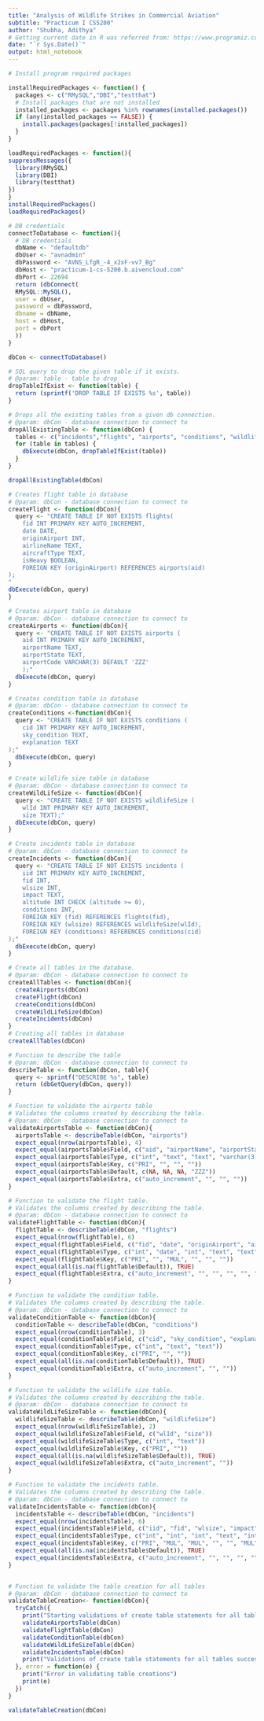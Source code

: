```yaml
---
title: "Analysis of Wildlife Strikes in Commercial Aviation"
subtitle: "Practicum I CS5200"
author: "Shubha, Adithya"
# Getting current date in R was referred from: https://www.programiz.com/r/date
date: "`r Sys.Date()`"
output: html_notebook
---
```


```r
# Install program required packages

installRequiredPackages <- function() {
  packages <- c("RMySQL","DBI","testthat")
  # Install packages that are not installed
  installed_packages <- packages %in% rownames(installed.packages())
  if (any(installed_packages == FALSE)) {
    install.packages(packages[!installed_packages])
  }
} 

loadRequiredPackages <- function(){
suppressMessages({
  library(RMySQL)
  library(DBI)
  library(testthat)
})
}
installRequiredPackages() 
loadRequiredPackages()
```


```r
# DB credentials
connectToDatabase <- function(){
  # DB credentials
  dbName <- "defaultdb"
  dbUser <- "avnadmin"
  dbPassword <- "AVNS_LfgR_-4_x2xF-vv7_Bg"
  dbHost <- "practicum-1-cs-5200.b.aivencloud.com"
  dbPort <- 22694
  return (dbConnect(
  RMySQL::MySQL(),
  user = dbUser,
  password = dbPassword,
  dbname = dbName,  
  host = dbHost,
  port = dbPort
  ))      
}

dbCon <- connectToDatabase()
```

```r
# SQL query to drop the given table if it exists.
# @param: table - table to drop
dropTableIfExist <- function(table) {
  return (sprintf('DROP TABLE IF EXISTS %s', table))
}

# Drops all the existing tables from a given db connection.
# @param: dbCon - database connection to connect to
dropAllExistingTable <- function(dbCon) {
  tables <- c("incidents","flights", "airports", "conditions", "wildlifeSize")
  for (table in tables) {
    dbExecute(dbCon, dropTableIfExist(table))
  }
}

dropAllExistingTable(dbCon)
```

``` r
# Creates flight table in database
# @param: dbCon - database connection to connect to
createFlight <- function(dbCon){
  query <- "CREATE TABLE IF NOT EXISTS flights(
    fid INT PRIMARY KEY AUTO_INCREMENT,
    date DATE,
    originAirport INT,
    airlineName TEXT,
    aircraftType TEXT,
    isHeavy BOOLEAN,
    FOREIGN KEY (originAirport) REFERENCES airports(aid)
);
"
dbExecute(dbCon, query)
}

# Creates airport table in database
# @param: dbCon - database connection to connect to
createAirports <- function(dbCon){
  query <- "CREATE TABLE IF NOT EXISTS airports (
    aid INT PRIMARY KEY AUTO_INCREMENT,
    airportName TEXT,
    airportState TEXT,
    airportCode VARCHAR(3) DEFAULT 'ZZZ'
    );"
  dbExecute(dbCon, query)
}

# Creates condition table in database
# @param: dbCon - database connection to connect to
createConditions <-function(dbCon){
  query <- "CREATE TABLE IF NOT EXISTS conditions (
    cid INT PRIMARY KEY AUTO_INCREMENT,            
    sky_condition TEXT,       
    explanation TEXT                
);"
  dbExecute(dbCon, query)
}

# Create wildlife size table in database
# @param: dbCon - database connection to connect to
createWildLifeSize <- function(dbCon){
  query <- "CREATE TABLE IF NOT EXISTS wildlifeSize (
    wlId INT PRIMARY KEY AUTO_INCREMENT,          
    size TEXT);"
  dbExecute(dbCon, query)
}

# Create incidents table in database
# @param: dbCon - database connection to connect to
createIncidents <- function(dbCon){
  query <- "CREATE TABLE IF NOT EXISTS incidents (
    iid INT PRIMARY KEY AUTO_INCREMENT,
    fid INT,
    wlsize INT,
    impact TEXT,
    altitude INT CHECK (altitude >= 0),
    conditions INT,
    FOREIGN KEY (fid) REFERENCES flights(fid),
    FOREIGN KEY (wlsize) REFERENCES wildlifeSize(wlId),
    FOREIGN KEY (conditions) REFERENCES conditions(cid)
);"
  dbExecute(dbCon, query)
}

# Create all tables in the database.
# @param: dbCon - database connection to connect to
createAllTables <- function(dbCon){
  createAirports(dbCon)
  createFlight(dbCon)
  createConditions(dbCon)
  createWildLifeSize(dbCon)
  createIncidents(dbCon)
}
# Creating all tables in database
createAllTables(dbCon)
```

```r
# Function to describe the table
# @param: dbCon - database connection to connect to
describeTable <- function(dbCon, table){
  query <- sprintf("DESCRIBE %s", table)
  return (dbGetQuery(dbCon, query))
}

# Function to validate the airports table
# Validates the columns created by describing the table.
# @param: dbCon - database connection to connect to
validateAirportsTable <- function(dbCon){
  airportsTable <- describeTable(dbCon, "airports")
  expect_equal(nrow(airportsTable), 4)
  expect_equal(airportsTable$Field, c("aid", "airportName", "airportState", "airportCode"))
  expect_equal(airportsTable$Type, c("int", "text", "text", "varchar(3)"))
  expect_equal(airportsTable$Key, c("PRI", "", "", ""))
  expect_equal(airportsTable$Default, c(NA, NA, NA, "ZZZ"))
  expect_equal(airportsTable$Extra, c("auto_increment", "", "", ""))
}

# Function to validate the flight table.
# Validates the columns created by describing the table.
# @param: dbCon - database connection to connect to
validateFlightTable <- function(dbCon){
  flightTable <- describeTable(dbCon, "flights")
  expect_equal(nrow(flightTable), 6)
  expect_equal(flightTable$Field, c("fid", "date", "originAirport", "airlineName", "aircraftType", "isHeavy"))
  expect_equal(flightTable$Type, c("int", "date", "int", "text", "text", "tinyint(1)"))
  expect_equal(flightTable$Key, c("PRI", "", "MUL", "", "", ""))
  expect_equal(all(is.na(flightTable$Default)), TRUE)
  expect_equal(flightTable$Extra, c("auto_increment", "", "", "", "", ""))
}

# Function to validate the condition table.
# Validates the columns created by describing the table.
# @param: dbCon - database connection to connect to
validateConditionTable <- function(dbCon){
  conditionTable <- describeTable(dbCon, "conditions")
  expect_equal(nrow(conditionTable), 3)
  expect_equal(conditionTable$Field, c("cid", "sky_condition", "explanation"))
  expect_equal(conditionTable$Type, c("int", "text", "text"))
  expect_equal(conditionTable$Key, c("PRI", "", ""))
  expect_equal(all(is.na(conditionTable$Default)), TRUE)
  expect_equal(conditionTable$Extra, c("auto_increment", "", ""))
}

# Function to validate the wildlife size table.
# Validates the columns created by describing the table.
# @param: dbCon - database connection to connect to
validateWildLifeSizeTable <- function(dbCon){
  wildlifeSizeTable <- describeTable(dbCon, "wildlifeSize")
  expect_equal(nrow(wildlifeSizeTable), 2)
  expect_equal(wildlifeSizeTable$Field, c("wlId", "size"))
  expect_equal(wildlifeSizeTable$Type, c("int", "text"))
  expect_equal(wildlifeSizeTable$Key, c("PRI", ""))
  expect_equal(all(is.na(wildlifeSizeTable$Default)), TRUE)
  expect_equal(wildlifeSizeTable$Extra, c("auto_increment", ""))
}

# Function to validate the incidents table.
# Validates the columns created by describing the table.
# @param: dbCon - database connection to connect to
validateIncidentsTable <- function(dbCon){
  incidentsTable <- describeTable(dbCon, "incidents")
  expect_equal(nrow(incidentsTable), 6)
  expect_equal(incidentsTable$Field, c("iid", "fid", "wlsize", "impact", "altitude", "conditions"))
  expect_equal(incidentsTable$Type, c("int", "int", "int", "text", "int", "int"))
  expect_equal(incidentsTable$Key, c("PRI", "MUL", "MUL", "", "", "MUL"))
  expect_equal(all(is.na(incidentsTable$Default)), TRUE)
  expect_equal(incidentsTable$Extra, c("auto_increment", "", "", "", "", ""))
}


# Function to validate the table creation for all tables
# @param: dbCon - database connection to connect to
validateTableCreation<- function(dbCon){
  tryCatch({
    print("Starting validations of create table statements for all tables")
    validateAirportsTable(dbCon)
    validateFlightTable(dbCon)
    validateConditionTable(dbCon)
    validateWildLifeSizeTable(dbCon)
    validateIncidentsTable(dbCon)
    print("Validations of create table statements for all tables successfull")
  }, error = function(e) {
    print("Error in validating table creations")
    print(e)
  })
}

validateTableCreation(dbCon)

```